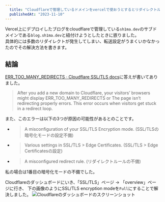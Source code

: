 ```yaml
---
  title: "Cloudflareで管理しているドメインをvercelで使おうとするとリダイレクトループが発生する"
  publishedAt: "2023-11-10"
---
```


Vercel上にデプロイしたブログをcloudflareで管理している`sh1ma.dev`のサブドメインである`blog.sh1ma.dev`と紐付けようとしたときに嵌りました。  
具体的には多数のリダイレクトが発生してしまい、転送設定がうまくいかなかったのでその解決方法を書きます。

## 結論

[ERR_TOO_MANY_REDIRECTS · Cloudflare SSL/TLS docs](https://developers.cloudflare.com/ssl/troubleshooting/too-many-redirects/)に答えが書いてありました。

> After you add a new domain to Cloudflare, your visitors’ browsers might display ERR_TOO_MANY_REDIRECTS or The page isn’t redirecting properly errors.
> This error occurs when visitors get stuck in a redirect loop.

また、このエラーは以下の3つが原因の可能性があるとのことです。

- > A misconfiguration of your SSL/TLS Encryption mode. (SSL/TLSの暗号化モードの設定不備)
- > Various settings in SSL/TLS > Edge Certificates. (SSL/TLS > Edge Certificatesの設定)
- > A misconfigured redirect rule. (リダイレクトルールの不備)

私の場合は1番目の暗号化モードの不備でした。

Cloudflareのダッシュボードにいき、「SSL/TLS」ページ -> 「overview」ページに行き、
下の画像のようにSSL/TLS encryption modeを`Full`にすることで解決しました。
![Cloudflareのダッシュボードのスクリーンショット](https://cdn.sh1ma.dev/20231110.png)
